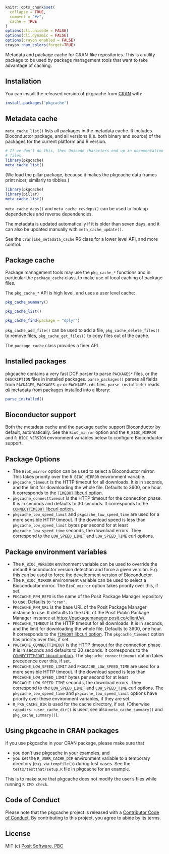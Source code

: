 
```r
knitr::opts_chunk$set(
  collapse = TRUE,
  comment = "#>",
  cache = TRUE
)
options(cli.unicode = FALSE)
options(cli.dynamic = FALSE)
options(crayon.enabled = FALSE)
crayon::num_colors(forget=TRUE)
```

Metadata and package cache for CRAN-like repositories. This is a utility
package to be used by package management tools that want to take advantage
of caching.

## Installation

You can install the released version of pkgcache from
[CRAN](https://CRAN.R-project.org) with:

``` r
install.packages("pkgcache")
```

## Metadata cache

`meta_cache_list()` lists all packages in the metadata cache. It includes
Bioconductor package, and all versions (i.e. both binary and source)
of the packages for the current platform and R version.

```r
# If we don't do this, then Unicode characters end up in documentation
# files.
library(pkgcache)
meta_cache_list()
```

(We load the pillar package, because it makes the pkgcache data frames
print nicer, similarly to tibbles.)

```r
library(pkgcache)
library(pillar)
meta_cache_list()
```

`meta_cache_deps()` and `meta_cache_revdeps()` can be used to look up
dependencies and reverse dependencies.

The metadata is updated automatically if it is older than seven days,
and it can also be updated manually with `meta_cache_update()`.

See the `cranlike_metadata_cache` R6 class for a lower level API,
and more control.

## Package cache

Package management tools may use the `pkg_cache_*` functions and in
particular the `package_cache` class, to make use of local caching of
package files.

The `pkg_cache_*` API is high level, and uses a user level cache:

```r
pkg_cache_summary()
```

```r
pkg_cache_list()
```

```r
pkg_cache_find(package = "dplyr")
```

`pkg_cache_add_file()` can be used to add a file,
`pkg_cache_delete_files()` to remove files, `pkg_cache_get_files()` to
copy files out of the cache.

The `package_cache` class provides a finer API.

## Installed packages

pkgcache contains a very fast DCF parser to parse `PACKAGES*` files,
or the `DESCRIPTION` files in installed packages.
`parse_packages()` parses all fields from `PACKAGES`, `PACKAGES.gz` or
`PACKAGES.rds` files.
`parse_installed()` reads
_all_ metadata from packages installed into a library:

```r
parse_installed()
```

## Bioconductor support

Both the metadata cache and the package cache support Bioconductor by
default, automatically. See the `BioC_mirror` option and the `R_BIOC_MIRROR`
and `R_BIOC_VERSION` environment variables below to configure
Bioconductor support.

## Package Options

- The `BioC_mirror` option can be used to select a Bioconductor mirror.
  This takes priority over the `R_BIOC_MIRROR` environment variable.
- `pkgcache_timeout` is the HTTP timeout for all downloads. It is in
  seconds, and the limit for downloading the whole file. Defaults to 3600,
  one hour. It corresponds to the [`TIMEOUT` libcurl option](https://curl.se/libcurl/c/CURLOPT_TIMEOUT.html).
- `pkgcache_connecttimeout` is the HTTP timeout for the connection phase.
  It is in seconds and defaults to 30 seconds. It corresponds to the
  [`CONNECTTIMEOUT` libcurl option](https://curl.se/libcurl/c/CURLOPT_CONNECTTIMEOUT.html).
- `pkgcache_low_speed_limit` and `pkgcache_low_speed_time` are used for a
  more sensible HTTP timeout. If the download speed is less than
  `pkgcache_low_speed_limit` bytes per second for at least
  `pkgcache_low_speed_time` seconds, the download errors. They correspond
  to the [`LOW_SPEED_LIMIT`](https://curl.se/libcurl/c/CURLOPT_LOW_SPEED_LIMIT.html) and
  [`LOW_SPEED_TIME`](https://curl.se/libcurl/c/CURLOPT_LOW_SPEED_TIME.html)
  curl options.

## Package environment variables

- The `R_BIOC_VERSION` environment variable can be used to override the
  default Bioconductor version detection and force a given version. E.g.
  this can be used to force the development version of Bioconductor.
- The `R_BIOC_MIRROR` environment variable can be used to select a
  Bioconductor mirror. The `BioC_mirror` option takes priority over this,
  if set.
- `PKGCACHE_PPM_REPO` is the name of the Posit Package Manager repository
  to use. Defaults to `"cran"`.
- `PKGCACHE_PPM_URL` is the base URL of the Posit Package Manager instance
  to use. It defaults to the URL of the Posit Public Package Manager
  instance at <https://packagemanager.posit.co/client/#/>.
- `PKGCACHE_TIMEOUT` is the HTTP timeout for all downloads. It is in
  seconds, and the limit for downloading the whole file. Defaults to 3600,
  one hour. It corresponds to the [`TIMEOUT` libcurl option](https://curl.se/libcurl/c/CURLOPT_TIMEOUT.html).
  The `pkgcache_timeout` option has priority over this, if set.
- `PKGCACHE_CONNECTTIMEOUT` is the HTTP timeout for the connection phase.
  It is in seconds and defaults to 30 seconds. It corresponds to the
  [`CONNECTTIMEOUT` libcurl option](https://curl.se/libcurl/c/CURLOPT_CONNECTTIMEOUT.html). The
  `pkgcache_connecttimeout` option takes precedence over this, if set.
- `PKGCACHE_LOW_SPEED_LIMIT` and `PKGCACHE_LOW_SPEED_TIME` are used for a
  more sensible HTTP timeout. If the download speed is less than
  `PKGCACHE_LOW_SPEED_LIMIT` bytes per second for at least
  `PKGCACHE_LOW_SPEED_TIME` seconds, the download errors. They correspond
  to the [`LOW_SPEED_LIMIT`](https://curl.se/libcurl/c/CURLOPT_LOW_SPEED_LIMIT.html) and
  [`LOW_SPEED_TIME`](https://curl.se/libcurl/c/CURLOPT_LOW_SPEED_TIME.html)
  curl options. The `pkgcache_low_speed_time` and `pkgcache_low_speed_limit`
  options have priority over these environment variables, if they are set.
- `R_PKG_CACHE_DIR` is used for the cache directory, if set. (Otherwise
  `rappdirs::user_cache_dir()` is used, see also `meta_cache_summary()` and
  `pkg_cache_summary()`).

## Using pkgcache in CRAN packages

If you use pkgcache in your CRAN package, please make sure that

- you don't use pkgcache in your examples, and
- you set the `R_USER_CACHE_DIR` environment variable to a temporary
  directory (e.g. via `tempfile()`) during test cases. See the
  `tests/testthat/setup.R` file in pkgcache for an example.

This is to make sure that pkgcache does not modify the user's files while
running `R CMD check`.

## Code of Conduct

Please note that the pkgcache project is released with a
[Contributor Code of Conduct](https://r-lib.github.io/pkgcache/CODE_OF_CONDUCT.html).
By contributing to this project, you agree to abide by its terms.

## License

MIT (c) [Posit Software, PBC](https://posit.co)
